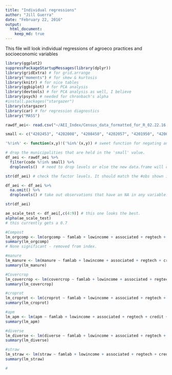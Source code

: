 ```yaml
---
title: "Individual regressions"
author: "Jill Guerra"
date: "February 22, 2016"
output: 
  html_document:
    keep_md: true 
---
```



This file will look individual regressions of agroeco practices and socioeconomic variables 

```r
library(ggplot2)
suppressPackageStartupMessages(library(dplyr))
library(gridExtra) # for grid.arrange 
library("moments") # for skew & kurtosis
library(knitr) # for nice tables 
library(ggbiplot) # for PCA analysis 
library(devtools) # for PCA analysis as well, I believe 
library(psych) # needed for chronbach's alpha
#install.packages("stargazer")
library(stargazer)
library(car) # for regression diagnostics 
library("MASS")
```

```r
rawdf_aei<- read.csv("~/AEI_Index/Census_data_formatted_for_R_02.22.16.csv", quote = '"', sep = ",", na.strings = c(".",""), strip.white = TRUE) # load full dataset
```

```r

small <- c("4202453", "4202008", "4208450", "4202057", "4201950", "4206306") # these are the codes for the municipalities that have fewer than 50 farms. Names in Result_tracking Rmd. 

'%!in%' <- function(x,y)!('%in%'(x,y)) # sweet function for negating an %in% function 

# drop the municipalities that are held in the 'small' value. 
df_aei <- rawdf_aei %>% 
  filter(code %!in% small) %>% 
  droplevels()  # need to drop levels or else the new data.frame will continue to store the other factors even though they aren't being used. See Homework 5 from stats class for more about this. 

str(df_aei) # check the factor levels. It should match the #obs shown in the global environment section. If it does not then the droplevels() didn't work. 

```

```r
df_aei <- df_aei %>% 
  na.omit() %>% 
  droplevels() # take out observations that have an NA in any variable. There are 14 with NAs. 

str(df_aei)
```

```r
ae_scale_test <- df_aei[,c(4:9)] # this one looks the best. 
alpha(ae_scale_test)
# this currently gets a 0.7 

```

```r
#Compost
lm_orgcomp <- lm(orgcomp ~ famlab + lowincome + associated + regtech + credit + offfarminc, df_aei)
summary(lm_orgcomp)
# None significant - removed from index. 

#manure 
lm_manure <- lm(manure ~ famlab + lowincome + associated + regtech + credit + offfarminc, df_aei)
summary(lm_manure)

#Covercrop 
lm_covercrop <- lm(covercrop ~ famlab + lowincome + associated + regtech + credit + offfarminc, df_aei)
summary(lm_covercrop)

#croprot 
lm_croprot <- lm(croprot ~ famlab + lowincome + associated + regtech + credit + offfarminc, df_aei)
summary(lm_croprot)

#apm
lm_apm <- lm(apm ~ famlab + lowincome + associated + regtech + credit + offfarminc, df_aei)
summary(lm_apm)

#diverse
lm_diverse <- lm(diverse ~ famlab + lowincome + associated + regtech + credit + offfarminc, df_aei)
summary(lm_diverse)

#straw
lm_straw <- lm(straw ~ famlab + lowincome + associated + regtech + credit + offfarminc, df_aei)
summary(lm_straw)

#
```



